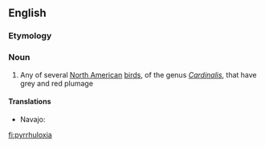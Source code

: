==English==
{{wikipedia}}
{{wikispecies}}
===Etymology===
{{term|Pyrrhula||lang=mul|genus of bullfinches}} {{suffix||-oxia}}

{{etystub}}

===Noun===
{{en-noun}}

# Any of several [[North American]] [[bird]]s, of the genus ''[[Cardinalis]]'', that have grey and red plumage

====Translations====
{{trans-top}}
* Navajo: {{tø|nv|tááʼyaʼniiltʼóshiiłbáhígíí}}
{{trans-mid}}
{{trans-bottom}}

[[fi:pyrrhuloxia]]